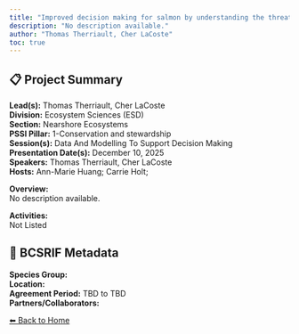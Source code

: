 ```yaml
---
title: "Improved decision making for salmon by understanding the threats of freshwater Aquatic Invasive Species both now and in the future"
description: "No description available."
author: "Thomas Therriault, Cher LaCoste"
toc: true
---
```


## 📋 Project Summary

**Lead(s):** Thomas Therriault, Cher LaCoste  
**Division:** Ecosystem Sciences (ESD)  
**Section:** Nearshore Ecosystems  
**PSSI Pillar:** 1-Conservation and stewardship  
**Session(s):** Data And Modelling To Support Decision Making  
**Presentation Date(s):** December 10, 2025  
**Speakers:** Thomas Therriault, Cher LaCoste  
**Hosts:** Ann-Marie Huang; Carrie Holt;  

**Overview:**  
No description available.   

**Activities:**  
Not Listed

## 🧬 BCSRIF Metadata

**Species Group:**   
**Location:**   
**Agreement Period:** TBD to TBD  
**Partners/Collaborators:**   

[⬅ Back to Home](../index.qmd)
